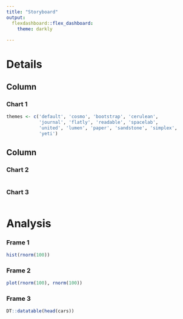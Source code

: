 ```yaml
---
title: "Storyboard"
output: 
  flexdashboard::flex_dashboard:
    theme: darkly
    
---
```


Details
=========================================
    
Column 
-------------------------------------
    
### Chart 1
    
```r

themes <- c('default', 'cosmo', 'bootstrap', 'cerulean',
            'journal', 'flatly', 'readable', 'spacelab',
            'united', 'lumen', 'paper', 'sandstone', 'simplex',
            'yeti')

```
   
Column {.tabset}
-------------------------------------
   
### Chart 2

```r
```   
 
### Chart 3
    
```r
```

Analysis {.storyboard}
=========================================

### Frame 1

```r
hist(rnorm(100))
```

### Frame 2

```r
plot(rnorm(100), rnorm(100))
```

### Frame 3

```r
DT::datatable(head(cars))
```

